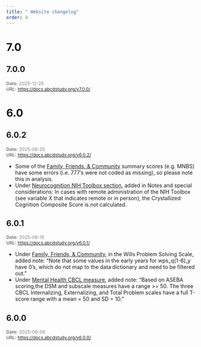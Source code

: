 ```yaml
---
title: " Website changelog"
order: 4
---
```


# 7.0

## 7.0.0

<span style="font-size: 0.85em; color: gray;">
**Date:** 2025-12-25<br>
**URL:** [https://docs.abcdstudy.org/v7.0.0/](https://docs.abcdstudy.org/v7.0.0/)
</span>

# 6.0

## 6.0.2

<span style="font-size: 0.85em; color: gray;">
**Date:** 2025-06-25<br>
**URL:** [https://docs.abcdstudy.org/v6.0.2/](https://docs.abcdstudy.org/v6.0.2/)
</span>

- Some of the [Family, Friends, & Community](../documentation/non_imaging/fc.qmd) summary scores (e.g. MNBS) have some errors (i.e. 777's were not coded as missing), so please note this in analysis.
- Under [Neurocognition NIH Toolbox section](../documentation/non_imaging/nt.qmd), added in Notes and special considerations: In cases with remote administration of the NIH Toolbox (see variable X that indicates remote or in person), the Crystallized Cognition Composite Score is not calculated.

## 6.0.1

<span style="font-size: 0.85em; color: gray;">
**Date:** 2025-06-15<br>
**URL:** [https://docs.abcdstudy.org/v6.0.1/](https://docs.abcdstudy.org/v6.0.1/)
</span>

- Under [Family, Friends, & Community](../documentation/non_imaging/fc.qmd), in the Wills Problem Solving Scale, added note: "Note that some values in the early years for wps_q(1-6)\_y have 0's, which do not map to the data dictionary and need to be filtered out."
- Under [Mental Health CBCL measure](../documentation/non_imaging/mh.qmd), added note: "Based on ASEBA scoring,the DSM and subscale measures have a range \>= 50. The three CBCL Internalizing, Externalizing, and Total Problem scales have a full T-score range with a mean = 50 and SD = 10."

## 6.0.0

<span style="font-size: 0.85em; color: gray;">
**Date:** 2025-06-06<br>
**URL:** [https://docs.abcdstudy.org/v6.0.0/](https://docs.abcdstudy.org/v6.0.0/)
</span>

